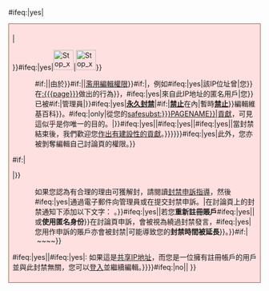 {{{{{|safesubst:}}}#ifeq:{{{notalk|}}}|yes|<div class="notice" style="background:#ffe0e0; border:1px solid #886644; padding:0.5em; margin:0.5em auto; min-height: 40px">|<div class="user-block" style="min-height: 40px">}}{{{{{|safesubst:}}}#ifeq:{{{indef|}}}|yes|[[File:Stop x nuvola.svg|40px|left|alt=停止圖標]]|[[File:Stop x nuvola with clock.svg|40px|left|alt=附上時鐘的停止圖標]]}}<div style="margin-left:45px">{{{{{|safesubst:}}}#if:{{{for|}}}|{{{for}}}|由於}}{{{{{|safesubst:}}}#if:{{{reason|}}}|{{{reason}}}|[[WP:扰乱性编辑|濫用編輯權限]]}}{{{{{|safesubst:}}}#if:{{{page|}}}|，例如{{{{{|safesubst:}}}#ifeq:{{{anon|}}}|yes|該IP位址曾|您}}在[[:{{{page}}}]]做出的行為}}，{{{{{|safesubst:}}}#ifeq:{{{anon|}}}|yes|來自此IP地址的匿名用戶|您}}已被{{{{{|safesubst:}}}#if:{{{admin|}}}|管理員[[User:{{{admin}}}|{{{admin}}}]]|}}{{{{{|safesubst:}}}#ifeq:{{{indef|}}}|yes|'''[[Wikipedia:封禁方针#永久封禁|永久封禁]]'''|{{{{{|safesubst:}}}#if:{{{time|}}}|'''[[WP:封禁方针|禁止]]'''在'''{{{time}}}'''內|暫時'''[[WP:封禁方针|禁止]]'''}}編輯維基百科}}。{{{{{|safesubst:}}}#ifeq:{{{guidance|}}}|only|從您的[[Special:Contributions/{{{{{|safesubst:}}}PAGENAME}}|貢獻]]，可見這似乎是你唯一的目的。|{{{guidance|}}}}}{{{{{|safesubst:}}}#ifeq:{{{legal|}}}|yes||{{{{{|safesubst:}}}#ifeq:{{{anon|}}}|yes||{{{{{|safesubst:}}}#ifeq:{{{indef<includeonly>|</includeonly>}}}|yes||當封禁結束後，我們歡迎您[[WP:五大支柱|作出有建設性的貢獻]]。}}}}}}{{{{{|safesubst:}}}#ifeq:{{{notalk}}}|yes|此外，您亦被剝奪編輯自己討論頁的權限。}}</div>{{{{{|safesubst:}}}#if:{{{extra|}}}|<div style="margin-left:45px">{{{extra}}}</div>|}}<div style="margin-left:45px">如果您認為有合理的理由可獲解封，請閱讀[[WP:封禁申诉指导|封禁申訴指導]]，然後{{{{{|safesubst:}}}#ifeq:{{{notalk}}}|yes|通過電子郵件向管理員或在{{Unblock-zh}}提交封禁申訴。|在討論頁上的封禁通知下添加以下文字：<!-- Copy the text as it appears on your page, not as it appears in this edit area. Do not include the "tlx|" code. -->{{tlx|unblock|您的理由'' &#126;&#126;&#126;&#126;''}}。}}{{{{{|safesubst:}}}#ifeq:{{{nowarn}}}|yes||若您'''重新註冊賬戶'''{{{{{|safesubst:}}}#ifeq:{{{anon|}}}|yes||或'''使用匿名身份'''}}在討論頁申訴，會被視為繞過封禁發言，{{{{{|safesubst:}}}#ifeq:{{{indef}}}|yes|您用作申訴的賬戶亦會被封禁|可能導致您的'''封禁時間被延長'''}}。}}{{{{{|safesubst:}}}#if:{{{sig|}}}|&nbsp;<includeonly>~~</includeonly>~~}}</div></div>{{{{{|safesubst:}}}#ifeq:{{{legal|}}}|yes||{{{{{|safesubst:}}}#ifeq:{{{anon|}}}|yes|: 如果這是[[网络地址转换|共享IP地址]]，而您是一位擁有註冊帳戶的用戶並與此封禁無關，您可以[[Special:Userlogin|登入]]並繼續編輯。}}}}{{{{{|safesubst:}}}#ifeq:{{{hiddentext|}}}|no||<!-- Template:uw-block -->}}<noinclude>
{{Block notice}}
</noinclude>
